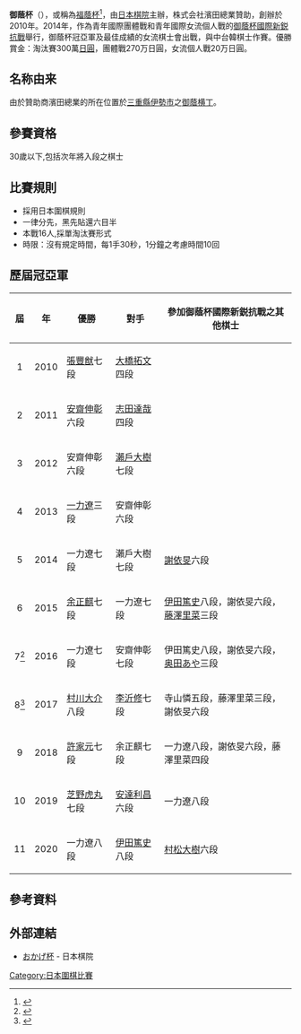 {{expand|time=2015-08-08T00:38:23+00:00}}
{{refimprove|time=2015-08-08T00:38:23+00:00}}
'''御蔭杯'''（{{lang-ja|おかげ杯}}），或稱為[[福蔭杯|福蔭杯]]<ref>{{Cite web |url=http://taiwango.org.tw/ |title=台灣棋院 |access-date=2017-05-22 |archive-url=https://web.archive.org/web/20170602204953/http://www.taiwango.org.tw/ |archive-date=2017-06-02 |dead-url=yes }}</ref>，由[[日本棋院|日本棋院]]主辦，株式会社濱田總業贊助，創辦於2010年。2014年，作為青年國際團體戰和青年國際女流個人戰的[[御蔭杯國際新鋭抗戰|御蔭杯國際新鋭抗戰]]舉行，御蔭杯冠亞軍及最佳成績的女流棋士會出戰，與中台韓棋士作賽。優勝賞金：淘汰賽300萬[[日圓|日圓]]，團體戰270万日圓，女流個人戰20万日圓。

== 名称由来 ==
由於贊助商濱田總業的所在位置於[[三重縣|三重縣]][[伊勢市|伊勢市]]之[[御蔭横丁|御蔭横丁]]。

== 參賽資格 ==
30歲以下,包括次年將入段之棋士

== 比賽規則 ==
* 採用日本圍棋規則
* 一律分先，黑先貼還六目半
* 本戰16人,採單淘汰賽形式
* 時限：沒有規定時間，每1手30秒，1分鐘之考慮時間10回

== 歷屆冠亞軍 ==
{| class="wikitable"
|-
! 屆 !! 年 !! 優勝 !! 對手 !! 參加御蔭杯國際新鋭抗戰之其他棋士
|-
| align="center" | 1 || 2010 || [[張豐猷|張豐猷]]七段 || [[大橋拓文|大橋拓文]]四段 || 
|-
| align="center" | 2 || 2011 || [[安齋伸彰|安齋伸彰]]六段 || [[志田達哉|志田達哉]]四段 || 
|-
| align="center" | 3 || 2012 || 安齋伸彰六段 || [[瀨戶大樹|瀨戶大樹]]七段 || 
|-
| align="center" | 4 || 2013 || [[一力遼|一力遼]]三段 || 安齋伸彰六段 || 
|-
| align="center" | 5 || 2014 || 一力遼七段 || 瀨戶大樹七段 || [[謝依旻|謝依旻]]六段
|-
| align="center" | 6 || 2015 || [[余正麒|余正麒]]七段 || 一力遼七段 || [[伊田篤史|伊田篤史]]八段，謝依旻六段，[[藤澤里菜|藤澤里菜]]三段
|-
| align="center" | 7<ref>{{Cite web |url=http://www.nihonkiin.or.jp/match_news/match_info/post_29.html |title=一力遼七段が三度目の優勝【第7回おかげ杯囲碁トーナメント戦 |access-date=2016-05-15 |archive-date=2020-09-26 |archive-url=https://web.archive.org/web/20200926160612/https://www.nihonkiin.or.jp/match_news/match_info/post_29.html }}</ref> || 2016 || 一力遼七段 || 安齋伸彰七段 || 伊田篤史八段，謝依旻六段，[[奥田あや|奥田あや]]三段
|-
| align="center" | 8<ref>{{Cite web |url=http://www.nihonkiin.or.jp/match_news/match_info/8okage3.html |title=村川が初優勝！【第8回おかげ杯囲碁トーナメント戦】 |access-date=2017-05-22 |archive-date=2017-07-01 |archive-url=https://web.archive.org/web/20170701041553/http://www.nihonkiin.or.jp/match_news/match_info/8okage3.html }}</ref> || 2017 || [[村川大介|村川大介]]八段 || [[李沂修|李沂修]]七段 || 寺山憐五段，藤澤里菜三段，謝依旻六段
|-
| align="center" | 9 || 2018 || [[許家元|許家元]]七段 || 余正麒七段 || 一力遼八段，謝依旻六段，藤澤里菜四段
|-
| align="center" | 10 || 2019 || [[芝野虎丸|芝野虎丸]]七段 || [[安達利昌|安達利昌]]六段 || 一力遼八段
|-
| align="center" | 11 || 2020 || 一力遼八段 || [[伊田篤史|伊田篤史]]八段 || [[村松大樹|村松大樹]]六段
|}

== 參考資料 ==
{{reflist}}

==外部連結==
*[http://www.nihonkiin.or.jp/match/okage/index.html おかげ杯] {{Wayback|url=http://www.nihonkiin.or.jp/match/okage/index.html |date=20171201120611 }} - 日本棋院

{{日本圍棋比賽}}
[[Category:日本圍棋比賽|Category:日本圍棋比賽]]